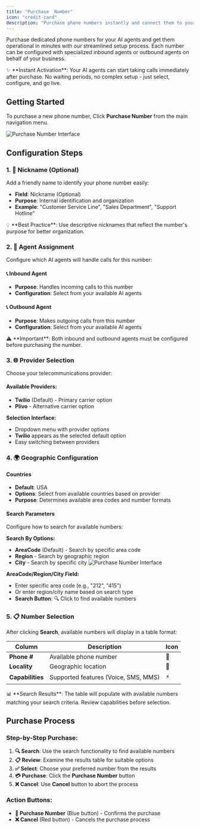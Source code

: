 ```yaml
---
title: "Purchase  Number"
icon: "credit-card"
description: "Purchase phone numbers instantly and connect them to your AI agents with simple, guided setup for Twilio and Plivo providers"
---
```


Purchase dedicated phone numbers for your AI agents and get them operational in minutes with our streamlined setup process. Each number can be configured with specialized inbound agents or outbound agents  on behalf of your business.

 
<Callout type="info">
✨ **Instant Activation**: Your AI agents can start taking calls immediately after purchase. No waiting periods, no complex setup - just select, configure, and go live.
</Callout>

## Getting Started

To purchase a new phone number, Click **Purchase Number** from the main navigation menu.

![Purchase Number Interface](/images/ai/purchase-number/purchase.png)

## Configuration Steps

### 1. 📝 Nickname (Optional)

Add a friendly name to identify your phone number easily:

- **Field**: Nickname (Optional)
- **Purpose**: Internal identification and organization
- **Example**: "Customer Service Line", "Sales Department", "Support Hotline"

<Callout type="tip">
💡 **Best Practice**: Use descriptive nicknames that reflect the number's purpose for better organization.
</Callout>

### 2. 🤖 Agent Assignment

Configure which AI agents will handle calls for this number:

#### 📞 Inbound Agent
- **Purpose**: Handles incoming calls to this number
- **Configuration**: Select from your available AI agents


#### 📞 Outbound Agent  
- **Purpose**: Makes outgoing calls from this number
- **Configuration**: Select from your available AI agents


<Callout type="warning">
⚠️ **Important**: Both inbound and outbound agents must be configured before purchasing the number.
</Callout>

### 3. 🌐 Provider Selection

Choose your telecommunications provider:

#### Available Providers:
- **Twilio** (Default) - Primary carrier option
- **Plivo** - Alternative carrier option

**Selection Interface:**
- Dropdown menu with provider options
- **Twilio** appears as the selected default option
- Easy switching between providers

### 4. 🌍 Geographic Configuration

#### Countries
- **Default**: USA
- **Options**: Select from available countries based on provider
- **Purpose**: Determines available area codes and number formats

#### Search Parameters
Configure how to search for available numbers:

**Search By Options:**
- **AreaCode** (Default) - Search by specific area code
- **Region** - Search by geographic region
- **City** - Search by specific city
![Purchase Number Interface](/images/ai/purchase-number/search.png)

**AreaCode/Region/City Field:**
- Enter specific area code (e.g., "212", "415")
- Or enter region/city name based on search type
- **Search Button**: 🔍 Click to find available numbers

### 5. 📋 Number Selection

After clicking **Search**, available numbers will display in a table format:

| Column | Description | Icon |
|--------|-------------|------|
| **Phone #** | Available phone number | 📱 |
| **Locality** | Geographic location | 📍 |
| **Capabilities** | Supported features (Voice, SMS, MMS) | ⚡ |

<Callout type="info">
📊 **Search Results**: The table will populate with available numbers matching your search criteria. Review capabilities before selection.
</Callout>

## Purchase Process

### Step-by-Step Purchase:

1. **🔍 Search**: Use the search functionality to find available numbers
2. **📋 Review**: Examine the results table for suitable options
3. **✅ Select**: Choose your preferred number from the results
4. **💳 Purchase**: Click the **Purchase Number** button
5. **❌ Cancel**: Use **Cancel** button to abort the process

### Action Buttons:

- **🛒 Purchase Number** (Blue button) - Confirms the purchase
- **❌ Cancel** (Red button) - Cancels the purchase process

 
 
 
 